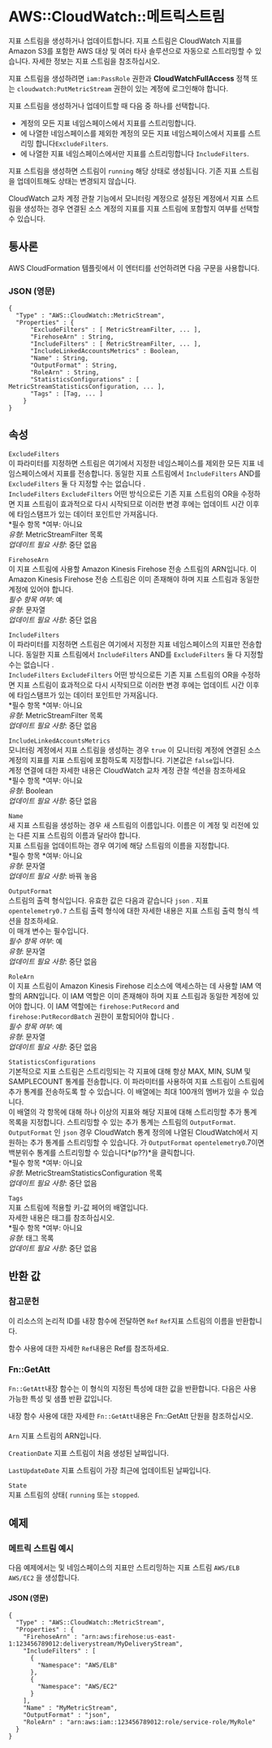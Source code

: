 # AWS::CloudWatch::메트릭스트림

지표 스트림을 생성하거나 업데이트합니다. 지표 스트림은 CloudWatch 지표를 Amazon S3를 포함한 AWS 대상 및 여러 타사 솔루션으로 자동으로 스트리밍할 수 있습니다. 자세한 정보는 지표 스트림을 참조하십시오.

지표 스트림을 생성하려면 `iam:PassRole` 권한과 **CloudWatchFullAccess** 정책 또는 `cloudwatch:PutMetricStream` 권한이 있는 계정에 로그인해야 합니다.

지표 스트림을 생성하거나 업데이트할 때 다음 중 하나를 선택합니다.

- 계정의 모든 지표 네임스페이스에서 지표를 스트리밍합니다.
- 에 나열한 네임스페이스를 제외한 계정의 모든 지표 네임스페이스에서 지표를 스트리밍 합니다`ExcludeFilters`.
- 에 나열한 지표 네임스페이스에서만 지표를 스트리밍합니다 `IncludeFilters`.

지표 스트림을 생성하면 스트림이 `running` 해당 상태로 생성됩니다. 기존 지표 스트림을 업데이트해도 상태는 변경되지 않습니다.

CloudWatch 교차 계정 관찰 기능에서 모니터링 계정으로 설정된 계정에서 지표 스트림을 생성하는 경우 연결된 소스 계정의 지표를 지표 스트림에 포함할지 여부를 선택할 수 있습니다.

## 통사론

AWS CloudFormation 템플릿에서 이 엔터티를 선언하려면 다음 구문을 사용합니다.

### JSON (영문)

```
{
  "Type" : "AWS::CloudWatch::MetricStream",
  "Properties" : {
      "ExcludeFilters" : [ MetricStreamFilter, ... ],
      "FirehoseArn" : String,
      "IncludeFilters" : [ MetricStreamFilter, ... ],
      "IncludeLinkedAccountsMetrics" : Boolean,
      "Name" : String,
      "OutputFormat" : String,
      "RoleArn" : String,
      "StatisticsConfigurations" : [ MetricStreamStatisticsConfiguration, ... ],
      "Tags" : [Tag, ... ]
    }
}
```

## 속성

`ExcludeFilters`  
이 파라미터를 지정하면 스트림은 여기에서 지정한 네임스페이스를 제외한 모든 지표 네임스페이스에서 지표를 전송합니다. 동일한 지표 스트림에서 `IncludeFilters` AND를 `ExcludeFilters` 둘 다 지정할 수는 없습니다 .  
`IncludeFilters` `ExcludeFilters` 어떤 방식으로든 기존 지표 스트림의 OR을 수정하면 지표 스트림이 효과적으로 다시 시작되므로 이러한 변경 후에는 업데이트 시간 이후에 타임스탬프가 있는 데이터 포인트만 가져옵니다.  
*필수 항목 *여부: 아니요  
_유형_: MetricStreamFilter 목록  
_업데이트 필요 사항_: 중단 없음

`FirehoseArn`  
이 지표 스트림에 사용할 Amazon Kinesis Firehose 전송 스트림의 ARN입니다. 이 Amazon Kinesis Firehose 전송 스트림은 이미 존재해야 하며 지표 스트림과 동일한 계정에 있어야 합니다.  
_필수 항목 여부_: 예  
_유형_: 문자열  
_업데이트 필요 사항_: 중단 없음

`IncludeFilters`  
이 파라미터를 지정하면 스트림은 여기에서 지정한 지표 네임스페이스의 지표만 전송합니다. 동일한 지표 스트림에서 `IncludeFilters` AND를 `ExcludeFilters` 둘 다 지정할 수는 없습니다 .  
`IncludeFilters` `ExcludeFilters` 어떤 방식으로든 기존 지표 스트림의 OR을 수정하면 지표 스트림이 효과적으로 다시 시작되므로 이러한 변경 후에는 업데이트 시간 이후에 타임스탬프가 있는 데이터 포인트만 가져옵니다.  
*필수 항목 *여부: 아니요  
_유형_: MetricStreamFilter 목록  
_업데이트 필요 사항_: 중단 없음

`IncludeLinkedAccountsMetrics`  
모니터링 계정에서 지표 스트림을 생성하는 경우 `true` 이 모니터링 계정에 연결된 소스 계정의 지표를 지표 스트림에 포함하도록 지정합니다. 기본값은 `false`입니다.  
계정 연결에 대한 자세한 내용은 CloudWatch 교차 계정 관찰 섹션을 참조하세요  
*필수 항목 *여부: 아니요  
_유형_: Boolean  
_업데이트 필요 사항_: 중단 없음

`Name`  
새 지표 스트림을 생성하는 경우 새 스트림의 이름입니다. 이름은 이 계정 및 리전에 있는 다른 지표 스트림의 이름과 달라야 합니다.  
지표 스트림을 업데이트하는 경우 여기에 해당 스트림의 이름을 지정합니다.  
*필수 항목 *여부: 아니요  
_유형_: 문자열  
_업데이트 필요 사항_: 바꿔 놓음

`OutputFormat`  
스트림의 출력 형식입니다. 유효한 값은 다음과 같습니다 `json` . 지표 `opentelemetry0.7` 스트림 출력 형식에 대한 자세한 내용은 지표 스트림 출력 형식 섹션을 참조하세요.  
이 매개 변수는 필수입니다.  
_필수 항목 여부_: 예  
_유형_: 문자열  
_업데이트 필요 사항_: 중단 없음

`RoleArn`  
이 지표 스트림이 Amazon Kinesis Firehose 리소스에 액세스하는 데 사용할 IAM 역할의 ARN입니다. 이 IAM 역할은 이미 존재해야 하며 지표 스트림과 동일한 계정에 있어야 합니다. 이 IAM 역할에는 `firehose:PutRecord` and `firehose:PutRecordBatch` 권한이 포함되어야 합니다 .  
_필수 항목 여부_: 예  
_유형_: 문자열  
_업데이트 필요 사항_: 중단 없음

`StatisticsConfigurations`  
기본적으로 지표 스트림은 스트리밍되는 각 지표에 대해 항상 MAX, MIN, SUM 및 SAMPLECOUNT 통계를 전송합니다. 이 파라미터를 사용하여 지표 스트림이 스트림에 추가 통계를 전송하도록 할 수 있습니다. 이 배열에는 최대 100개의 멤버가 있을 수 있습니다.  
이 배열의 각 항목에 대해 하나 이상의 지표와 해당 지표에 대해 스트리밍할 추가 통계 목록을 지정합니다. 스트리밍할 수 있는 추가 통계는 스트림의 `OutputFormat`. `OutputFormat` 인 `json` 경우 CloudWatch 통계 정의에 나열된 CloudWatch에서 지원하는 추가 통계를 스트리밍할 수 있습니다. 가 `OutputFormat` `opentelemetry0`.7이면 백분위수 통계를 스트리밍할 수 있습니다*(p??)*을 클릭합니다.  
*필수 항목 *여부: 아니요  
_유형_: MetricStreamStatisticsConfiguration 목록  
_업데이트 필요 사항_: 중단 없음

`Tags`  
지표 스트림에 적용할 키-값 페어의 배열입니다.  
자세한 내용은 태그를 참조하십시오.  
*필수 항목 *여부: 아니요  
_유형_: 태그 목록  
_업데이트 필요 사항_: 중단 없음

## 반환 값

### 참고문헌

이 리소스의 논리적 ID를 내장 함수에 전달하면 `Ref` `Ref`지표 스트림의 이름을 반환합니다.

함수 사용에 대한 자세한 `Ref`내용은 Ref를 참조하세요.

### Fn::GetAtt

`Fn::GetAtt`내장 함수는 이 형식의 지정된 특성에 대한 값을 반환합니다. 다음은 사용 가능한 특성 및 샘플 반환 값입니다.

내장 함수 사용에 대한 자세한 `Fn::GetAtt`내용은 Fn::GetAtt 단원을 참조하십시오.

####

`Arn` 지표 스트림의 ARN입니다.

`CreationDate` 지표 스트림이 처음 생성된 날짜입니다.

`LastUpdateDate` 지표 스트림이 가장 최근에 업데이트된 날짜입니다.

`State`  
지표 스트림의 상태( `running` 또는 `stopped`.

## 예제

### 메트릭 스트림 예시

다음 예제에서는 및 네임스페이스의 지표만 스트리밍하는 지표 스트림 `AWS/ELB` `AWS/EC2` 을 생성합니다.

#### JSON (영문)

```
{
  "Type" : "AWS::CloudWatch::MetricStream",
  "Properties" : {
    "FirehoseArn" : "arn:aws:firehose:us-east-1:123456789012:deliverystream/MyDeliveryStream",
    "IncludeFilters" : [
      {
        "Namespace": "AWS/ELB"
      },
      {
        "Namespace": "AWS/EC2"
      }
    ],
    "Name" : "MyMetricStream",
    "OutputFormat" : "json",
    "RoleArn" : "arn:aws:iam::123456789012:role/service-role/MyRole"
  }
}
```
